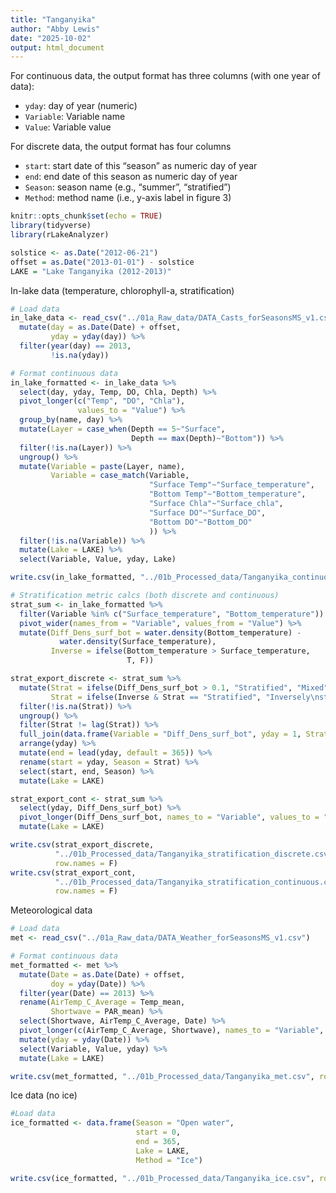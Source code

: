 ```yaml
---
title: "Tanganyika"
author: "Abby Lewis"
date: "2025-10-02"
output: html_document
---
```


For continuous data, the output format has three columns (with one year of data):

-   `yday`: day of year (numeric)
-   `Variable`: Variable name
-   `Value`: Variable value

For discrete data, the output format has four columns

-   `start`: start date of this "season" as numeric day of year
-   `end`: end date of this season as numeric day of year
-   `Season`: season name (e.g., "summer", "stratified")
-   `Method`: method name (i.e., y-axis label in figure 3)

```r
knitr::opts_chunk$set(echo = TRUE)
library(tidyverse)
library(rLakeAnalyzer)

solstice <- as.Date("2012-06-21")
offset = as.Date("2013-01-01") - solstice
LAKE = "Lake Tanganyika (2012-2013)" 
```

In-lake data (temperature, chlorophyll-a, stratification)

```r
# Load data
in_lake_data <- read_csv("../01a_Raw_data/DATA_Casts_forSeasonsMS_v1.csv") %>%
  mutate(day = as.Date(Date) + offset,
         yday = yday(day)) %>%
  filter(year(day) == 2013,
         !is.na(yday)) 

# Format continuous data
in_lake_formatted <- in_lake_data %>%
  select(day, yday, Temp, DO, Chla, Depth) %>%
  pivot_longer(c("Temp", "DO", "Chla"),
               values_to = "Value") %>%
  group_by(name, day) %>%
  mutate(Layer = case_when(Depth == 5~"Surface",
                           Depth == max(Depth)~"Bottom")) %>%
  filter(!is.na(Layer)) %>%
  ungroup() %>%
  mutate(Variable = paste(Layer, name),
         Variable = case_match(Variable,
                               "Surface Temp"~"Surface_temperature",
                               "Bottom Temp"~"Bottom_temperature",
                               "Surface Chla"~"Surface_chla",
                               "Surface DO"~"Surface_DO",
                               "Bottom DO"~"Bottom_DO"
                               )) %>%
  filter(!is.na(Variable)) %>%
  mutate(Lake = LAKE) %>%
  select(Variable, Value, yday, Lake)

write.csv(in_lake_formatted, "../01b_Processed_data/Tanganyika_continuous.csv", row.names = F)

# Stratification metric calcs (both discrete and continuous)
strat_sum <- in_lake_formatted %>%
  filter(Variable %in% c("Surface_temperature", "Bottom_temperature")) %>%
  pivot_wider(names_from = "Variable", values_from = "Value") %>%
  mutate(Diff_Dens_surf_bot = water.density(Bottom_temperature) - 
           water.density(Surface_temperature),
         Inverse = ifelse(Bottom_temperature > Surface_temperature,
                          T, F))

strat_export_discrete <- strat_sum %>%
  mutate(Strat = ifelse(Diff_Dens_surf_bot > 0.1, "Stratified", "Mixed"),
         Strat = ifelse(Inverse & Strat == "Stratified", "Inversely\nstratified", Strat)) %>%
  filter(!is.na(Strat)) %>%
  ungroup() %>%
  filter(Strat != lag(Strat)) %>%
  full_join(data.frame(Variable = "Diff_Dens_surf_bot", yday = 1, Strat = "Mixed")) %>%
  arrange(yday) %>%
  mutate(end = lead(yday, default = 365)) %>%
  rename(start = yday, Season = Strat) %>%
  select(start, end, Season) %>%
  mutate(Lake = LAKE)

strat_export_cont <- strat_sum %>%
  select(yday, Diff_Dens_surf_bot) %>%
  pivot_longer(Diff_Dens_surf_bot, names_to = "Variable", values_to = "Value") %>%
  mutate(Lake = LAKE)

write.csv(strat_export_discrete, 
          "../01b_Processed_data/Tanganyika_stratification_discrete.csv", 
          row.names = F)
write.csv(strat_export_cont, 
          "../01b_Processed_data/Tanganyika_stratification_continuous.csv", 
          row.names = F)
```

Meteorological data

```r
# Load data
met <- read_csv("../01a_Raw_data/DATA_Weather_forSeasonsMS_v1.csv")

# Format continuous data
met_formatted <- met %>%
  mutate(Date = as.Date(Date) + offset,
         doy = yday(Date)) %>%
  filter(year(Date) == 2013) %>%
  rename(AirTemp_C_Average = Temp_mean,
         Shortwave = PAR_mean) %>%
  select(Shortwave, AirTemp_C_Average, Date) %>%
  pivot_longer(c(AirTemp_C_Average, Shortwave), names_to = "Variable", values_to = "Value") %>%
  mutate(yday = yday(Date)) %>%
  select(Variable, Value, yday) %>%
  mutate(Lake = LAKE)

write.csv(met_formatted, "../01b_Processed_data/Tanganyika_met.csv", row.names = F)
```

Ice data
(no ice)
```r
#Load data
ice_formatted <- data.frame(Season = "Open water",
                            start = 0, 
                            end = 365,
                            Lake = LAKE,
                            Method = "Ice")

write.csv(ice_formatted, "../01b_Processed_data/Tanganyika_ice.csv", row.names = F)
```


